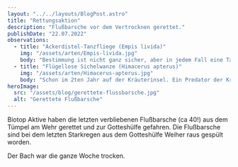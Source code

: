 ```yaml
---
layout: "../../layouts/BlogPost.astro"
title: "Rettungsaktion"
description: "Flußbarsche vor dem Vertrocknen gerettet."
publishDate: "22.07.2022"
observations:
  - title: "Ackerdistel-Tanzfliege (Empis livida)"
    img: "/assets/arten/Empis-livida.jpg"
    body: "Bestimmung ist nicht ganz sicher, aber in jedem Fall eine Tanzfliege."
  - title: "Flügellose Sichelwanze (Himacerus apterus)"
    img: "/assets/arten/Himacerus-apterus.jpg"
    body: "Schon im 2ten Jahr auf der Kräuterinsel. Ein Predator der Krautschicht."
heroImage:
  src: "/assets/blog/gerettete-flussbarsche.jpg"
  alt: "Gerettete Flußbarsche"
---
```



Biotop Aktive haben die letzten verbliebenen Flußbarsche (ca 40!) aus dem Tümpel am Wehr gerettet
und zur Gotteshülfe gefahren.
Die Flußbarsche sind bei dem letzten Starkregen aus dem Gotteshülfe Weiher raus gespült worden.

Der Bach war die ganze Woche trocken.

<Cards observations={frontmatter.observations} />
